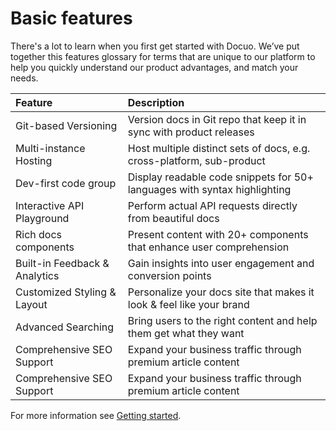 # Basic features

There's a lot to learn when you first get started with Docuo. We’ve put together this features glossary for terms that are unique to our platform to help you quickly understand our product advantages, and match your needs.

| Feature                       | Description                                                  |
| :---------------------------- | :----------------------------------------------------------- |
| Git-based Versioning          | Version docs in Git repo that keep it in sync with product releases |
| Multi-instance Hosting        | Host multiple distinct sets of docs, e.g. cross-platform, sub-product |
| Dev-first code group          | Display readable code snippets for 50+ languages with syntax highlighting |
| Interactive API Playground    | Perform actual API requests directly from beautiful docs     |
| Rich docs components          | Present content with 20+ components that enhance user comprehension |
| Built-in Feedback & Analytics | Gain insights into user engagement and conversion points     |
| Customized Styling & Layout   | Personalize your docs site that makes it look & feel like your brand |
| Advanced Searching            | Bring users to the right content and help them get what they want |
| Comprehensive SEO Support     | Expand your business traffic through premium article content |
| Comprehensive SEO Support     | Expand your business traffic through premium article content |

For more information see [Getting started](../Getting%20started/Quickstart.mdx).

